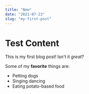 ```yaml
---
title: "New"
date: "2021-07-23"
slug: "my-first-post"
---
```

# Test Content
This is my first blog post! Isn't it *great*?

Some of my **favorite** things are:

* Petting dogs
* Singing dancing
* Eating potato-based food